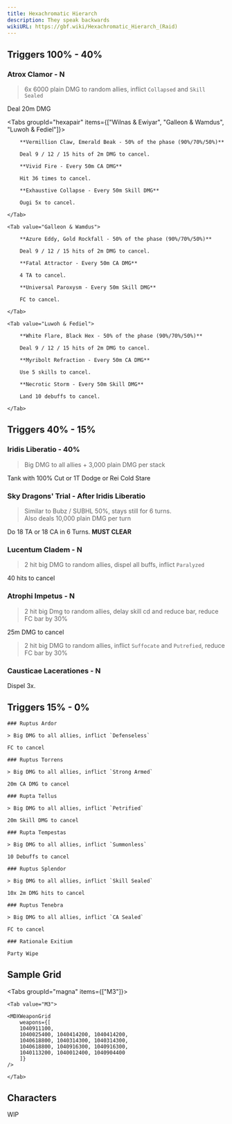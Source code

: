 ```yaml
---
title: Hexachromatic Hierarch
description: They speak backwards
wikiURL: https://gbf.wiki/Hexachromatic_Hierarch_(Raid)
---
```


## Triggers 100% - 40%

### Atrox Clamor - N

> 6x 6000 plain DMG to random allies, inflict `Collapsed` and `Skill Sealed`

Deal 20m DMG

<Tabs groupId="hexapair" items={["Wilnas & Ewiyar", "Galleon & Wamdus", "Luwoh & Fediel"]}>
	<Tab value="Wilnas & Ewiyar">

    	**Vermillion Claw, Emerald Beak - 50% of the phase (90%/70%/50%)**

    	Deal 9 / 12 / 15 hits of 2m DMG to cancel.

    	**Vivid Fire - Every 50m CA DMG**

    	Hit 36 times to cancel.

    	**Exhaustive Collapse - Every 50m Skill DMG**

    	Ougi 5x to cancel.

    </Tab>

    <Tab value="Galleon & Wamdus">

    	**Azure Eddy, Gold Rockfall - 50% of the phase (90%/70%/50%)**

    	Deal 9 / 12 / 15 hits of 2m DMG to cancel.

    	**Fatal Attractor - Every 50m CA DMG**

    	4 TA to cancel.

    	**Universal Paroxysm - Every 50m Skill DMG**

    	FC to cancel.

    </Tab>

    <Tab value="Luwoh & Fediel">

    	**White Flare, Black Hex - 50% of the phase (90%/70%/50%)**

    	Deal 9 / 12 / 15 hits of 2m DMG to cancel.

    	**Myribolt Refraction - Every 50m CA DMG**

    	Use 5 skills to cancel.

    	**Necrotic Storm - Every 50m Skill DMG**

    	Land 10 debuffs to cancel.

    </Tab>

</Tabs>

## Triggers 40% - 15%

### Iridis Liberatio - 40%

> Big DMG to all allies + 3,000 plain DMG per stack

Tank with 100% Cut or 1T Dodge or Rei Cold Stare

### Sky Dragons' Trial - After Iridis Liberatio

> Similar to Bubz / SUBHL 50%, stays still for 6 turns.  
> Also deals 10,000 plain DMG per turn

Do 18 TA or 18 CA in 6 Turns. **MUST CLEAR**

### Lucentum Cladem - N

> 2 hit big DMG to random allies, dispel all buffs, inflict `Paralyzed`

40 hits to cancel

### Atrophi Impetus - N

> 2 hit big Dmg to random allies, delay skill cd and reduce bar, reduce FC bar by 30%

25m DMG to cancel

> 2 hit big DMG to random allies, inflict `Suffocate` and `Putrefied`, reduce FC bar by 30%

### Causticae Lacerationes - N

Dispel 3x.

## Triggers 15% - 0%

<Steps>
<Step>

    ### Ruptus Ardor

    > Big DMG to all allies, inflict `Defenseless`

    FC to cancel

</Step>

<Step>

    ### Ruptus Torrens

    > Big DMG to all allies, inflict `Strong Armed`

    20m CA DMG to cancel

</Step>

<Step>

    ### Rupta Tellus

    > Big DMG to all allies, inflict `Petrified`

    20m Skill DMG to cancel

</Step>

<Step>

    ### Rupta Tempestas

    > Big DMG to all allies, inflict `Summonless`

    10 Debuffs to cancel

</Step>

<Step>

    ### Ruptus Splendor

    > Big DMG to all allies, inflict `Skill Sealed`

    10x 2m DMG hits to cancel

</Step>

<Step>

    ### Ruptus Tenebra

    > Big DMG to all allies, inflict `CA Sealed`

    FC to cancel

</Step>

<Step>

    ### Rationale Exitium

    Party Wipe

</Step>
</Steps>

## Sample Grid

<Tabs groupId="magna" items={["M3"]}>

    <Tab value="M3">

    <MDXWeaponGrid
        weapons={[
        1040911100,
        1040025400, 1040414200, 1040414200,
        1040618800, 1040314300, 1040314300,
        1040618800, 1040916300, 1040916300,
        1040113200, 1040012400, 1040904400
        ]}
    />

    </Tab>

</Tabs>

## Characters

WIP
